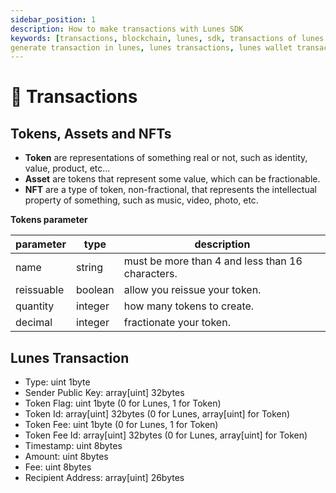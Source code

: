 ```yaml
---
sidebar_position: 1
description: How to make transactions with Lunes SDK
keywords: [transactions, blockchain, lunes, sdk, transactions of lunes sdk, lunes sdk, generate wallet,
generate transaction in lunes, lunes transactions, lunes wallet transactions]
---
```


# 📮 Transactions

## Tokens, Assets and NFTs

- **Token** are representations of something real or not, such as identity, value, product, etc...
- **Asset** are tokens that represent some value, which can be fractionable.
- **NFT** are a type of token, non-fractional, that represents the intellectual property of something, such as music, video, photo, etc.

**Tokens parameter**

| parameter | type | description |
|-|-|-|
| name | string | must be more than 4 and less than 16 characters. |
| reissuable | boolean | allow you reissue your token. |
| quantity | integer | how many tokens to create. |
| decimal | integer | fractionate your token. |

## Lunes Transaction

- Type: uint 1byte
- Sender Public Key: array[uint] 32bytes
- Token Flag: uint 1byte (0 for Lunes, 1 for Token)
- Token Id: array[uint] 32bytes (0 for Lunes, array[uint] for Token)
- Token Fee: uint 1byte (0 for Lunes, 1 for Token)
- Token Fee Id: array[uint] 32bytes (0 for Lunes, array[uint] for Token)
- Timestamp: uint 8bytes
- Amount: uint 8bytes
- Fee: uint 8bytes
- Recipient Address: array[uint] 26bytes

